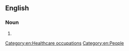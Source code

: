 ==English==

===Noun===
{{en-noun}}

# {{alternative form of|physiotherapist|lang=en}}

[[Category:en:Healthcare occupations]]
[[Category:en:People]]